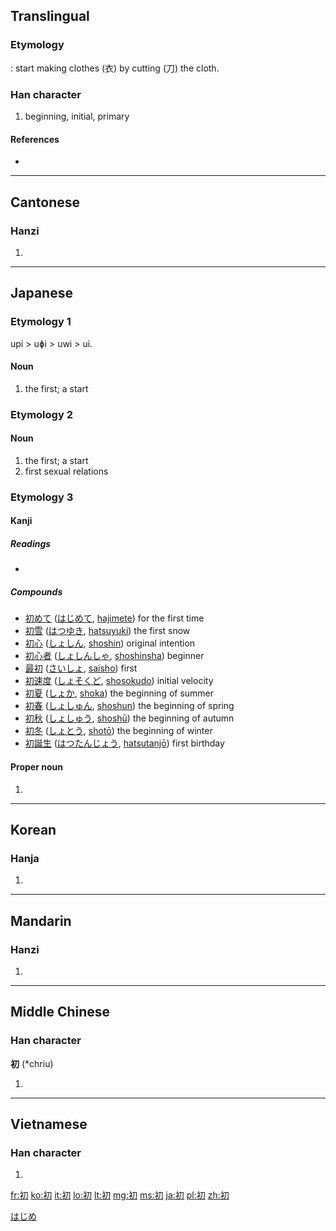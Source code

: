 ==Translingual==
===Etymology===
{{Han compound|衣|刀|alt1=衤|ls=ic}}: start making clothes (衣) by cutting (刀) the cloth.

===Han character===
{{Han char|rn=18|rad=刀|as=05|sn=7|four=3722<sub>0</sub>|canj=中尸竹 (LSH)}}

# beginning, initial, primary

====References====
* {{Han ref|kx=0137.330|dkj=01911|dj=0310.010|hdz=10327.220|uh=521D|ud=21021|bh=AAEC|bd=43756}}

----

==Cantonese==

===Hanzi===
{{yue-hanzi|jyut=|y=cho1}}

# {{defn|lang=yue|sort=刀05}}

----

==Japanese==
{{ja-see-also|初-}}

===Etymology 1===
upi > uɸi > uwi > ui.

====Noun====
{{ja-noun|k|hira=うい|hhira=うひ|rom=ui}}
# the first; a start

===Etymology 2===

====Noun====
{{ja-noun|k|hira=はつ|rom=hatsu}}
# the first; a start
# first sexual relations

===Etymology 3===

====Kanji====
{{ja-kanji|grade=4|rs=刀05}}

=====Readings=====
* {{ja-readings|on=[[しょ]] (sho), [[そ]] (so)|kun=[[はじめ]] (hajime), [[はつ]] (hatsu), [[うい]] (ui)}}

=====Compounds=====
* [[初めて]] ([[はじめて]], [[hajimete]]) for the first time
* [[初雪]] ([[はつゆき]], [[hatsuyuki]]) the first snow
* [[初心]] ([[しょしん]], [[shoshin]]) original intention
* [[初心者]] ([[しょしんしゃ]], [[shoshinsha]]) beginner
* [[最初]] ([[さいしょ]], [[saisho]]) first
* [[初速度]] ([[しょそくど]], [[shosokudo]]) initial velocity
* [[初夏]] ([[しょか]], [[shoka]]) the beginning of summer
* [[初春]] ([[しょしゅん]], [[shoshun]]) the beginning of spring
* [[初秋]] ([[しょしゅう]], [[shoshū]]) the beginning of autumn
* [[初冬]] ([[しょとう]], [[shotō]]) the beginning of winter
* [[初誕生]] ([[はつたんじょう]], [[hatsutanjō]]) first birthday

====Proper noun====
{{ja-pos|k|proper|hira=はじめ|rom=Hajime}}

# {{given name|male|lang=ja}}

[[Category:Japanese male given names|はじめ]]

----

==Korean==

===Hanja===
{{ko-hanja|hangeul=초|rv=cho|mr=ch'o}}

# {{defn|lang=ko|sort=刀05}}

----

==Mandarin==

===Hanzi===
{{cmn-hanzi|pin=[[chū]] ([[chu1]])|wg=ch'u<sup>1</sup>}}

# {{defn|lang=cmn|sort=刀05}}

----

==Middle Chinese==

===Han character===
'''初''' (*chriu)<!--asterisk indicates that this is a reconstructed pronunciation-->

# {{defn|lang=zhx-mid|sort=刀05}}

----

==Vietnamese==

===Han character===
{{vi-hantu|[[sơ]], [[thơ]], [[xưa]], [[xơ]]|rs=刀05}}

# {{defn|lang=vi|sort=刀05}}

[[fr:初]]
[[ko:初]]
[[it:初]]
[[lo:初]]
[[lt:初]]
[[mg:初]]
[[ms:初]]
[[ja:初]]
[[pl:初]]
[[zh:初]]